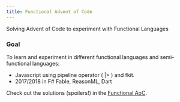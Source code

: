 ```yaml
---
title: Functional Advent of Code
---
```


Solving Advent of Code to experiment with Functional Languages

### Goal

To learn and experiment in different functional languages and
semi-functional languages:

- Javascript using pipeline operator ( |> ) and fkit.
- 2017/2018 in F# Fable, ReasonML, Dart

Check out the solutions (spoilers!) in the
<a target='_blank' href='https://github.com/mationai/advent-of-code'>Functional AoC</a>.